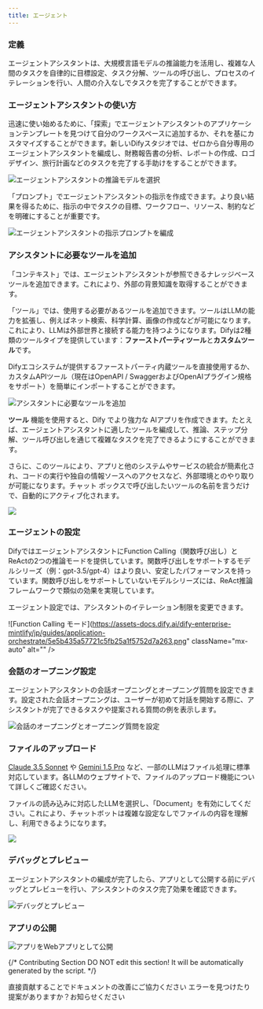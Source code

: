 ```yaml
---
title: エージェント
---
```



### 定義

エージェントアシスタントは、大規模言語モデルの推論能力を活用し、複雑な人間のタスクを自律的に目標設定、タスク分解、ツールの呼び出し、プロセスのイテレーションを行い、人間の介入なしでタスクを完了することができます。

### エージェントアシスタントの使い方

迅速に使い始めるために、「探索」でエージェントアシスタントのアプリケーションテンプレートを見つけて自分のワークスペースに追加するか、それを基にカスタマイズすることができます。新しいDifyスタジオでは、ゼロから自分専用のエージェントアシスタントを編成し、財務報告書の分析、レポートの作成、ロゴデザイン、旅行計画などのタスクを完了する手助けをすることができます。

<div class="image-side-by-side">
  <img
src="https://assets-docs.dify.ai/dify-enterprise-mintlify/jp/guides/application-orchestrate/25c0a4a8a1c2d3c83ed2011aba737b5e.png)

エージェントアシスタントの推論モデルを選択します。エージェントアシスタントのタスク完了能力はモデルの推論能力に依存しますので、より強力な推論能力を持つモデルシリーズ、例えばgpt-4を選択することをお勧めします。これにより、より安定したタスク完了効果が得られます。

![エージェントアシスタントの推論モデルを選択](https://assets-docs.dify.ai/dify-enterprise-mintlify/jp/guides/application-orchestrate/d481cf4f733378ed7cbd5f7cb01418fc.png)

「プロンプト」でエージェントアシスタントの指示を作成できます。より良い結果を得るために、指示の中でタスクの目標、ワークフロー、リソース、制約などを明確にすることが重要です。

![エージェントアシスタントの指示プロンプトを編成](https://assets-docs.dify.ai/dify-enterprise-mintlify/jp/guides/application-orchestrate/76b4807d5d4887740448483692150655.png)

### アシスタントに必要なツールを追加

「コンテキスト」では、エージェントアシスタントが参照できるナレッジベースツールを追加できます。これにより、外部の背景知識を取得することができます。

「ツール」では、使用する必要があるツールを追加できます。ツールはLLMの能力を拡張し、例えばネット検索、科学計算、画像の作成などが可能になります。これにより、LLMは外部世界と接続する能力を持つようになります。Difyは2種類のツールタイプを提供しています：**ファーストパーティツール**と**カスタムツール**です。

Difyエコシステムが提供するファーストパーティ内蔵ツールを直接使用するか、カスタムAPIツール（現在はOpenAPI / SwaggerおよびOpenAIプラグイン規格をサポート）を簡単にインポートすることができます。

![アシスタントに必要なツールを追加](https://assets-docs.dify.ai/dify-enterprise-mintlify/jp/guides/application-orchestrate/f10aa2287ead79c751984ed582625c86.png)

**ツール** 機能を使用すると、Dify でより強力な AIアプリを作成できます。たとえば、エージェントアシスタントに適したツールを編成して、推論、ステップ分解、ツール呼び出しを通じて複雑なタスクを完了できるようにすることができます。

さらに、このツールにより、アプリと他のシステムやサービスの統合が簡素化され、コードの実行や独自の情報ソースへのアクセスなど、外部環境とのやり取りが可能になります。チャット ボックスで呼び出したいツールの名前を言うだけで、自動的にアクティブ化されます。

![](https://assets-docs.dify.ai/dify-enterprise-mintlify/jp/guides/application-orchestrate/bf067815b692fc617c4f23f02e687dd9.png)

### エージェントの設定

DifyではエージェントアシスタントにFunction Calling（関数呼び出し）とReActの2つの推論モードを提供しています。関数呼び出しをサポートするモデルシリーズ（例：gpt-3.5/gpt-4）はより良い、安定したパフォーマンスを持っています。関数呼び出しをサポートしていないモデルシリーズには、ReAct推論フレームワークで類似の効果を実現しています。

エージェント設定では、アシスタントのイテレーション制限を変更できます。

![Function Calling モード](https://assets-docs.dify.ai/dify-enterprise-mintlify/jp/guides/application-orchestrate/5e5b435a57721c5fb25a1f5752d7a263.png"
className="mx-auto"
alt=""
/>
  <img
src="https://assets-docs.dify.ai/dify-enterprise-mintlify/jp/guides/application-orchestrate/7da96fb0bbc2a17c10ee898699cd3d47.png"
className="mx-auto"
alt=""
/>
</div>

### 会話のオープニング設定

エージェントアシスタントの会話オープニングとオープニング質問を設定できます。設定された会話オープニングは、ユーザーが初めて対話を開始する際に、アシスタントが完了できるタスクや提案される質問の例を表示します。

![会話のオープニングとオープニング質問を設定](https://assets-docs.dify.ai/dify-enterprise-mintlify/jp/guides/application-orchestrate/df2f6f23bc2aa6ff65e6560ad45dd94a.png)

### ファイルのアップロード

[Claude 3.5 Sonnet](https://docs.anthropic.com/en/docs/build-with-claude/pdf-support) や [Gemini 1.5 Pro](https://ai.google.dev/api/files) など、一部のLLMはファイル処理に標準対応しています。各LLMのウェブサイトで、ファイルのアップロード機能について詳しくご確認ください。

ファイルの読み込みに対応したLLMを選択し、「Document」を有効にしてください。これにより、チャットボットは複雑な設定なしでファイルの内容を理解し、利用できるようになります。

![](https://assets-docs.dify.ai/2024/11/9f0b7a3c67b58c0bd7926501284cbb7d.png)

### デバッグとプレビュー

エージェントアシスタントの編成が完了したら、アプリとして公開する前にデバッグとプレビューを行い、アシスタントのタスク完了効果を確認できます。

![デバッグとプレビュー](https://assets-docs.dify.ai/dify-enterprise-mintlify/jp/guides/application-orchestrate/50f9f42ad312c9d37a7134562f346392.png)

### アプリの公開

![アプリをWebアプリとして公開](https://assets-docs.dify.ai/dify-enterprise-mintlify/jp/guides/application-orchestrate/1b5934f412cfe0d4c44bfa5ad1a5fc66.png)

{/*
Contributing Section
DO NOT edit this section!
It will be automatically generated by the script.
*/}

<CardGroup cols="2">
    <Card
        title="このページを編集する"
        icon="pen-to-square"
        href="https://github.com/langgenius/dify-docs-mintlify/edit/main/ja-jp/guides/application-orchestrate/agent.mdx"
    >
        直接貢献することでドキュメントの改善にご協力ください
    </Card>
    <Card
        title="問題を報告する"
        icon="github"
        href="https://github.com/langgenius/dify-docs-mintlify/issues/new?title=ドキュメントの問題%3A%20&body=%23%23%20問題の説明%0A%3C%21--%20発見した問題について簡単に説明してください%20--%3E%0A%0A%23%23%20ページリンク%0Ahttps%3A%2F%2Fgithub.com%2Flanggenius%2Fdify-docs-mintlify%2Fblob%2Fmain%2Fja-jp/guides/application-orchestrate%2Fagent.mdx%0A%0A%23%23%20提案される変更%0A%3C%21--%20特定の変更案がある場合は、ここで説明してください%20--%3E%0A%0A%3C%21--%20ドキュメントの品質向上にご協力いただきありがとうございます！%20--%3E"
    >
        エラーを見つけたり提案がありますか？お知らせください
    </Card>
</CardGroup>
